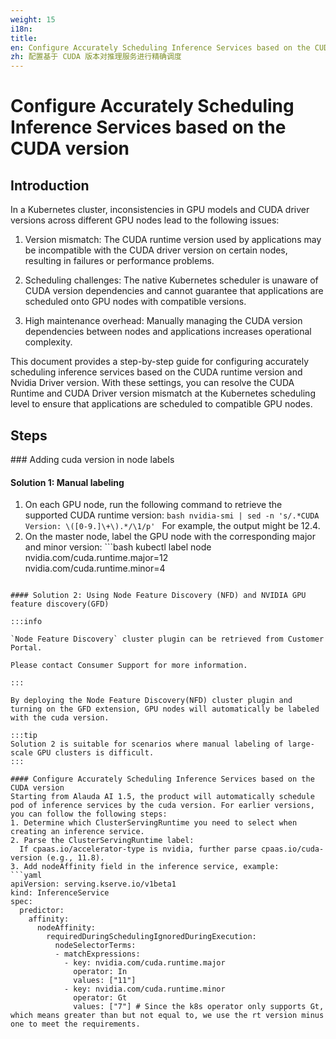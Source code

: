 ```yaml
---
weight: 15
i18n:
title:
en: Configure Accurately Scheduling Inference Services based on the CUDA version
zh: 配置基于 CUDA 版本对推理服务进行精确调度
---
```


# Configure Accurately Scheduling Inference Services based on the CUDA version

## Introduction

In a Kubernetes cluster, inconsistencies in GPU models and CUDA driver versions across different GPU nodes lead to the following issues:

1. Version mismatch: The CUDA runtime version used by applications may be incompatible with the CUDA driver version on certain nodes, resulting in failures or performance problems.

2. Scheduling challenges: The native Kubernetes scheduler is unaware of CUDA version dependencies and cannot guarantee that applications are scheduled onto GPU nodes with compatible versions.

3. High maintenance overhead: Manually managing the CUDA version dependencies between nodes and applications increases operational complexity.

This document provides a step-by-step guide for configuring accurately scheduling inference services based on the CUDA runtime version and Nvidia Driver version.
With these settings, you can resolve the CUDA Runtime and CUDA Driver version mismatch at the Kubernetes scheduling level to ensure that applications are scheduled to compatible GPU nodes.


## Steps
<Steps>
### Adding cuda version in node labels

#### Solution 1: Manual labeling
  1. On each GPU node, run the following command to retrieve the supported CUDA runtime version:
    ```bash
    nvidia-smi | sed -n 's/.*CUDA Version: \([0-9.]\+\).*/\1/p'
    ```
    For example, the output might be 12.4.
  2. On the master node, label the GPU node with the corresponding major and minor version:
    ```bash
    kubectl label node <node-name> \
    nvidia.com/cuda.runtime.major=12 \
    nvidia.com/cuda.runtime.minor=4
  ```

#### Solution 2: Using Node Feature Discovery (NFD) and NVIDIA GPU feature discovery(GFD)

  :::info

  `Node Feature Discovery` cluster plugin can be retrieved from Customer Portal.

  Please contact Consumer Support for more information.

  :::

  By deploying the Node Feature Discovery(NFD) cluster plugin and turning on the GFD extension, GPU nodes will automatically be labeled with the cuda version.

  :::tip
  Solution 2 is suitable for scenarios where manual labeling of large-scale GPU clusters is difficult.
  :::

#### Configure Accurately Scheduling Inference Services based on the CUDA version
  Starting from Alauda AI 1.5, the product will automatically schedule pod of inference services by the cuda version. For earlier versions, you can follow the following steps:
  1. Determine which ClusterServingRuntime you need to select when creating an inference service.
  2. Parse the ClusterServingRuntime label:
    If cpaas.io/accelerator-type is nvidia, further parse cpaas.io/cuda-version (e.g., 11.8).
  3. Add nodeAffinity field in the inference service, example:
  ```yaml
  apiVersion: serving.kserve.io/v1beta1
  kind: InferenceService
  spec:
    predictor:
      affinity:
        nodeAffinity:
          requiredDuringSchedulingIgnoredDuringExecution:
            nodeSelectorTerms:
            - matchExpressions:
              - key: nvidia.com/cuda.runtime.major
                operator: In
                values: ["11"]
              - key: nvidia.com/cuda.runtime.minor
                operator: Gt
                values: ["7"] # Since the k8s operator only supports Gt, which means greater than but not equal to, we use the rt version minus one to meet the requirements.
  ```

</Steps>
